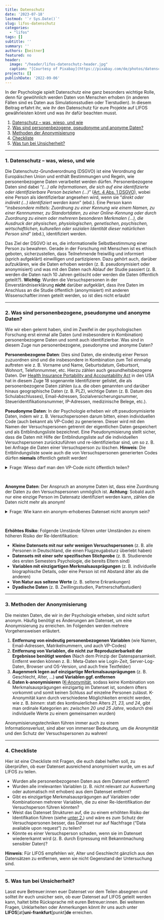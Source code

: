 ```yaml
---
title: Datenschutz
date: '2023-07-18'
lastmod: '`r Sys.Date()`'
slug: lifos-datenschutz
categories:
  - "lifos"
tags: []
subtitle: ''
summary: ''
authors: [beitner]   
featured: no
header:
  image: "/header/lifos-datenschutz-header.jpg" 
  caption: "[Courtesy of Pixabay](https://pixabay.com/de/photos/datenschutz-datenschutzerkl%C3%A4rung-5243225/)"
projects: []
publishDate: '2022-09-06'  
--- 
```


In der Psychologie spielt Datenschutz eine ganz besonders wichtige Rolle, denn für gewöhnlich werden Daten von Menschen erhoben (in anderen Fällen sind es Daten aus Simulationsstudien oder Tierstudien). In diesem Beitrag erfahrt ihr, wie ihr den Datenschutz für eure Projekte auf LIFOS gewährleisten könnt und was ihr dafür beachten musst.

1. [Datenschutz -- was, wieso, und wie](#Datenschutz)
2. [Was sind personenbezogene, pseudonyme und anonyme Daten?](#anonym)
3. [Methoden der Anonymisierung](#methoden)
4. [Checkliste](#checkliste)
5. [Was tun bei Unsicherheit?](#Kontakt)


***

### 1. Datenschutz -- was, wieso, und wie {#Datenschutz .anchorheader}

Die Datenschutz-Grundverordnung (DSGVO) ist eine Verordnung der Europäischen Union und enthält Bestimmungen und Regeln, wie personenbezogene Daten verarbeitet werden dürfen. Personenbezogene Daten sind dabei "*(...) alle Informationen, die sich auf eine identifizierte oder identifizierbare Person beziehen (...)*" ([Art. 4 Abs. 1 DSGVO](https://dsgvo-gesetz.de/art-4-dsgvo/)), wobei eine Person als identifizierbar angesehen wird, wenn sie "*direkt oder indirekt (...) identifiziert werden kann*" (ebd.). Eine Person kann "*insbesondere mittels: Zuordnung zu einer Kennung wie einem Namen, zu einer Kennnummer, zu Standortdaten, zu einer Online-Kennung oder durch Zuordnung zu einem oder mehreren besonderen Merkmalen (...), die Ausdruck der physischen, physiologischen, genetischen, psychischen, wirtschaftlichen, kulturellen oder sozialen Identität dieser natürlichen Person sind*" (ebd.), identifiziert werden. 

Das Ziel der DSGVO ist es, die informationelle Selbstbestimmung einer Person zu bewahren. Gerade in der Forschung mit Menschen ist es ethisch geboten, sicherzustellen, dass Teilnehmende freiwillig und informiert (sprich aufgeklärt) einwilligen und partizipieren. Dazu gehört auch, darüber aufzuklären, wie die Daten erhoben werden (z. B. pseudonymisiert oder anonymisiert) und was mit den Daten nach Ablauf der Studie passiert (z. B. werden die Daten nach 10 Jahren gelöscht oder werden die Daten öffentlich geteilt?). **Wichtig**: Wurden die Versuchspersonen in der Einverständniserklärung **nicht** darüber aufgeklärt, dass ihre Daten im Anschluss an die Studie öffentlich (anonymisiert) mit anderen Wissenschaftler:innen geteilt werden, so ist dies nicht erlaubt!

***

### 2. Was sind personenbezogene, pseudonyme und anonyme Daten? {#anonym .anchorheader}

Wie wir eben gelernt haben, sind im Zweifel in der psychologischen Forschung erst einmal alle Daten (und insbesondere in Kombination) personenbezogene Daten und somit auch identifizierbar. Was sind in diesem Zuge nun personenbezogene, pseudonyme und anonyme Daten? 

**Personenbezogene Daten**: Dies sind Daten, die eindeutig einer Person zuzuordnen sind und die insbesondere in Kombination zum Teil einmalig auftreten wie z. B. Vorname und Name, Geburtsdatum, Geburtsort, Wohnort, Telefonnummer, etc. Hierzu zählen auch gesundheitsbezogene Daten. Der [Health Insurance Portability and Accountability Act](https://www.govinfo.gov/app/details/CRPT-104hrpt736/CRPT-104hrpt736/summary) in den USA hat in diesem Zuge 18 sogenannte Identifizierer gelistet, die als personenbezogene Daten zählen (u.a. die oben genannten und darüber hinaus geographische Daten (z. B. PLZ), wichtige Daten (z. B. Datum des Schulabschlusses), Email-Adressen, Sozialversicherungsnummer, Steueridentifikationsnummer, IP-Adressen, medizinische Belege, etc.).

**Pseudonyme Daten**: In der Psychologie erheben wir oft pseudonymisierte Daten, indem wir z. B. Versuchspersonen darum bitten, einen individuellen Code (auch bekannt als VP-Code) zu generieren. Dieser wird mit den Namen der Versuchspersonen getrennt der eigentlichen Daten gespeichert und als Entblindungsliste bezeichnet. Eine Pseudonymisierung stellt sicher, dass die Daten mit Hilfe der Entblindungsliste auf die individuellen Versuchspersonen zurückzuführen und re-identifizierbar sind, um so z. B. bei Anfrage die Daten einer Versuchsperson zu löschen. **Hinweis**: Die Entblindungsliste sowie auch die von Versuchspersonen generierten Codes dürfen **niemals** öffentlich geteilt werden!

<details><summary>Frage: Wieso darf man den VP-Code nicht öffentlich teilen?</summary> 
Szenario: Mein Partner und ich nehmen beide an der Studie teil. Weil über mehrere Messzeitpunkte erhoben wird, muss jede Versuchsperson einen individuellen Code erstellen. Selbst wenn die Anleitung zur Generierung des VP-Codes nicht geteilt wird, weiß ich, wie mein Code zustande kam. Darüber hinaus kenne ich meinen Partner gut genug, sodass ich ebenso in der Lage wäre, seinen VP-Code zu generieren. Dementsprechend kann ich ihn auch in der Liste re-identifizieren. Ergo ist die Anonymität nicht gewährleistet! Wird der VP-Code nicht geteilt, kann ich meinen Partner schon schwieriger oder idealerweise gar nicht re-identifizieren.
</details>

&nbsp;

**Anonyme Daten**: Der Anspruch an anonyme Daten ist, dass eine Zuordnung der Daten zu den Versuchspersonen unmöglich ist. **Achtung**: Sobald auch nur eine einzige Person im Datensatz identifiziert werden kann, zählen die Daten nicht mehr als anonym!
  
  
<details><summary>Frage: Wie kann ein anonym-erhobenes Datenset nicht anonym sein?</summary> 
Szenario: In eurer Studienkohorte wird eine Untersuchung zu den Big 5 Persönlichkeitsmerkmalen durchgeführt. Darüber hinaus werden auch euer Geschlecht und Alter erfasst. Diejenigen, die die Untersuchung durchführen, erhalten keine Information darüber, wer die Umfrage ausfüllt, außer die eben aufgeführten Informationen. Nun gibt es in eurer Kohorte aber nicht nur Frauen und Männer zwischen 18 und 25 Jahren, sondern vielleicht auch eine non-binäre Person, eine Frau im Alter von 41 Jahren und ein Mann im Alter von 50 Jahren. Sobald man diese Studierenden kennt, wird man sie auch im Datensatz erkennen und der Datensatz gilt nicht mehr als anonym. Anders wäre es, wenn die Umfrage z. B. in ganz Deutschland gelaufen wäre. Alter und Geschlecht reichen dann nicht mehr zwingend aus, um die Personen identifizieren zu können. Was an diesem Beispiel deutlich wird, ist, dass potentiell jedes Merkmal oder Kombination von Merkmalen eine Person identifizierbar machen könnte.
</details>

&nbsp;

**Erhöhtes Risiko**: Folgende Umstände führen unter Umständen zu einem höheren Risiko der Re-Identifikation:

- **Kleine Datensets mit nur sehr wenigen Versuchspersonen** (z. B. alle Personen in Deutschland, die einen Flugzeugabsturz überlebt haben)
- **Datensets mit einer sehr spezifischen Stichprobe** (z. B. Studierende des ersten Semesters Psychologie, die bereits Eltern sind)
- **Variablen mit einzigartigen Merkmalsausprägungen** (z. B. individuelle biographische Details, oder eine Person ist mit Abstand älter als die anderen)
- **Von Natur aus seltene Werte** (z. B. seltene Erkrankungen)
- **Dyadische Daten** (z. B. Zwillingsstudien, Partnerschaftsstudien)

***

### 3. Methoden der Anonymisierung {#methoden .anchorheader}

Die meisten Daten, die wir in der Psychologie erheben, sind nicht sofort anonym. Häufig benötigt es Änderungen am Datenset, um eine Anonymisierung zu erreichen. Im Folgenden werden mehrere Vorgehensweisen erläutert. 

1. **Entfernung von eindeutig personenbezogenen Variablen** (wie Namen, Email-Adressen, Matrikelnummern, und auch VP-Codes)
2. **Entfernung von Variablen, die nicht zur Reproduzierbarkeit der Ergebnisse benötigt werden** (Nach dem Prinzip der Datensparsamkeit. Entfernt werden können z. B.: Meta-Daten wie Login-Zeit, Server-Log-Daten, Browser und OS-Version, und auch freie Textfelder)
3. **Augenmerk legen auf einzigartige Merkmalsausprägungen** (z. B. Geschlecht, Alter, ...) **und Variablen ggf. entfernen**
4. **Daten k-anonymisieren** ([K-Anonymität](https://de.wikipedia.org/wiki/K-Anonymit%C3%A4t), sodass keine Kombination von Merkmalsausprägungen einzigartig im Datenset ist, sondern öfters vorkommt und somit keinen Schluss auf einzelne Personen zulässt. K-Anonymität kann durch verschiedene Möglichkeiten erreicht werden, wie z. B. *binnen*: statt des kontinuierlichen Alters *21, 23, und 24*, gibt man ordinale Kategorien an: *zwischen 20 und 25 Jahre*, wodurch drei individuelle Werte zu einem gemeinsamen wurden)

Anonymisierungstechniken führen immer auch zu einem Informationsverlust, sind aber von immenser Bedeutung, um die Anonymität und den Schutz der Versuchspersonen zu wahren!

***

### 4. Checkliste {#checkliste .anchorheader}

Hier ist eine Checkliste mit Fragen, die euch dabei helfen soll, zu überprüfen, ob euer Datenset ausreichend anonymisiert wurde, um es auf LIFOS zu teilen.

- Wurden alle personenbezogenen Daten aus dem Datenset entfernt?
- Wurden alle irrelevanten Variablen (z. B. nicht relevant zur Auswertung oder automatisch mit erhoben) aus dem Datenset entfernt? 
- Gibt es einzigartige Merkmalsausprägungen auf Variablen oder Kombinationen mehrerer Variablen, die zu einer Re-Identifikation der Versuchsperson führen könnten?
- Weist das Datenset Strukturen auf, die zu einem erhöhten Risiko der Identifikation führen (siehe [unter 2.](#anonym)) und wäre es zum Schutz der Versuchspersonen besser, das Datenset nur auf Nachfrage ("Data available upon request") zu teilen?
- Könnte es einer Versuchsperson schaden, wenn sie im Datenset wiedererkannt wird (z. B. durch Erpressung mit Bekanntmachung sensibler Daten)?

**Hinweis**: Für LIFOS empfehlen wir, Alter und Geschlecht gänzlich aus den Datensätzen zu entfernen, wenn sie nicht Gegenstand der Untersuchung sind. 


***

### 5. Was tun bei Unsicherheit? {#Kontakt .anchorheader}

Lasst eure Betreuer:innen euer Datenset vor dem Teilen absegnen und solltet ihr euch unsicher sein, ob euer Datenset auf LIFOS geteilt werden kann, haltet bitte Rücksprache mit euren Betreuer:innen. Bei weiteren Fragen, Unklarheiten oder Anmerkungen könnt ihr uns auch unter **LIFOS**[at]**uni-frankfurt**[punkt]**de** erreichen.


